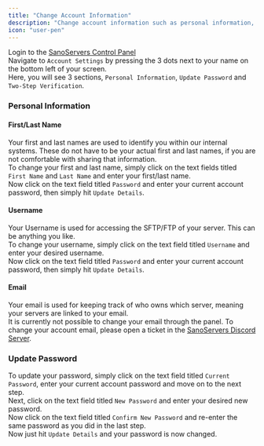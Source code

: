 ```yaml
---
title: "Change Account Information"
description: "Change account information such as personal information, passwords and 2FA."
icon: "user-pen"
---
```


Login to the [SanoServers Control Panel](https://panel.sanoservers.com/)<br/>
Navigate to ``Account Settings`` by pressing the 3 dots next to your name on the bottom left of your screen.<br/>
Here, you will see 3 sections, ``Personal Information``, ``Update Password`` and ``Two-Step Verification``.
### Personal Information

#### First/Last Name

Your first and last names are used to identify you within our internal systems. These do not have to be your actual first and last names, if you are not comfortable with sharing that information. <br/>
To change your first and last name, simply click on the text fields titled ``First Name`` and ``Last Name`` and enter your first/last name.<br/>
Now click on the text field titled ``Password`` and enter your current account password, then simply hit ``Update Details``.<br/>

#### Username

Your Username is used for accessing the SFTP/FTP of your server. This can be anything you like. <br/>
To change your username, simply click on the text field titled ``Username`` and enter your desired username.<br/>
Now click on the text field titled ``Password`` and enter your current account password, then simply hit ``Update Details``.<br/>

#### Email

Your email is used for keeping track of who owns which server, meaning your servers are linked to your email. <br/>
It is currently not possible to change your email through the panel. To change your account email, please open a ticket in the [SanoServers Discord Server](https://www.discord.gg/sanoservers/). <br/>
### Update Password

To update your password, simply click on the text field titled ``Current Password``, enter your current account password and move on to the next step. <br/>
Next, click on the text field titled ``New Password`` and enter your desired new password. <br/>
Now click on the text field titled ``Confirm New Password`` and re-enter the same password as you did in the last step. <br/>
Now just hit ``Update Details`` and your password is now changed.